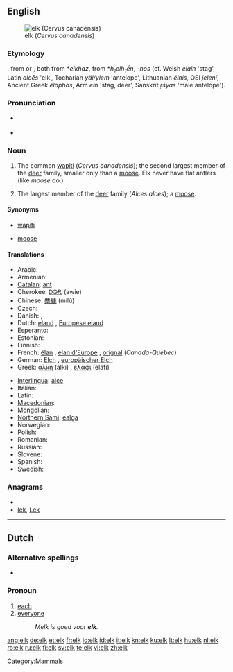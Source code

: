 {{wikipedia}}
==English==
[[Image:Cervus canadensis2006.jpg|thumb|elk (''Cervus canadensis'')]]

===Etymology===
{{etyl|enm|en}} {{term|elk|lang=enm}}, from {{etyl|ang|en}} {{term|eolh|lang=ang}} or {{etyl|non|en}} {{term|elgr|lang=non}}, both from {{proto|Germanic}} *''elkhaz'', from {{proto|Indo-European}} *''h<sub>1</sub>elh<sub>1</sub>ḗn'', ''-nós'' (cf.  Welsh ''elain'' 'stag', Latin ''alcēs'' 'elk', Tocharian ''yäl/ylem'' 'antelope', Lithuanian ''élnis'', OSl ''jelenĭ'', Ancient Greek ''élaphos'', Arm ''ełn'' 'stag, deer', Sanskrit ''ṛśyas'' 'male antelope').

===Pronunciation===
* {{IPA|/ɛlk/}} {{SAMPA|/Elk/}}
* {{audio|en-us-elk.ogg|Audio (US)}}

===Noun===
{{en-noun|pl= '''elk''' ''or archaic,'' '''[[elks]]'''}}

# {{North American}} The common [[wapiti]] (''Cervus canadensis''); the second largest member of the [[deer]] family, smaller only than a [[moose]].  Elk never have flat antlers (like ''moose'' do.)
# {{British}} The largest member of the [[deer]] family (''Alces alces''); a [[moose]].

====Synonyms====
* {{sense|Cervus candensis}} [[wapiti]]
* {{sense|Alces alces}} [[moose]]

====Translations====
{{trans-see|wapiti - ''Cervus candensis|wapiti}}
{{trans-top|moose - ''Alces alces''}}
* Arabic: {{Arab|[[موظ]]}} {{IPAchar|(mūẓ)}} {{m}}
* Armenian: {{t-|hy|որմզդեղն|tr=ormzdeġn}}
* [[Catalan]]: [[ant#Catalan|ant]] {{m}}
* Cherokee: [[ᎠᏫᎡ]] (awie)
* Chinese: [[麋鹿]] (mílù)
* Czech: {{t+|cs|los|m}}
* Danish: {{t|da|elg|c}},  {{t|da|elsdyr|n}}
* Dutch: [[eland]] {{m}}, [[Europese eland]] {{m}}
* Esperanto: {{t-|eo|alko|xs=Esperanto}}
* Estonian: {{t+|et|põder}}
* Finnish: {{t+|fi|hirvi}}
* French: [[élan]] {{m}}, [[élan d'Europe]] {{m}}, [[orignal]] {{m}} (''Canada-Quebec'')
* German: [[Elch]] {{m}}, [[europäischer Elch]] {{m}}
* Greek: [[άλκη]] (alki) {{f}}, [[ελάφι]] (elafi) {{n}}
{{trans-mid}}
* [[Interlingua]]: [[alce]]
* Italian: {{t+|it|alce}}
* Latin: {{t+|la|alces|f}}
* [[Macedonian]]: {{t|mk|лос|m|tr=los}}
* Mongolian: {{t|mn|хандгай|tr=handgay|sc=Cyrl|xs=Mongolian}}
* [[Northern Sami]]: [[ealga]]
* Norwegian: {{t+|no|elg|m}}
* Polish: {{t+|pl|łoś|m}}
* Romanian: {{t+|ro|elan|m}}
* Russian: {{t+|ru|лось|m|tr=los’}}
* Slovene: {{t+|sl|los|m}}
* Spanish: {{t-|es|alce|m}}
* Swedish: {{t+|sv|älg|c}}
{{trans-bottom}}

===Anagrams===
* {{alphagram|ekl}}
* [[lek#English|lek]], [[Lek#English|Lek]]


[[Category:Mammals]]

----

==Dutch==

===Alternative spellings===
* {{l|nl|elke}}

===Pronoun===
{{infl|nl|pronoun}}

# [[each]]
# [[everyone]]
#: ''Melk is goed voor '''elk'''.''

[[ang:elk]]
[[de:elk]]
[[et:elk]]
[[fr:elk]]
[[io:elk]]
[[id:elk]]
[[it:elk]]
[[kn:elk]]
[[ku:elk]]
[[lt:elk]]
[[hu:elk]]
[[nl:elk]]
[[ro:elk]]
[[ru:elk]]
[[fi:elk]]
[[sv:elk]]
[[te:elk]]
[[vi:elk]]
[[zh:elk]]
